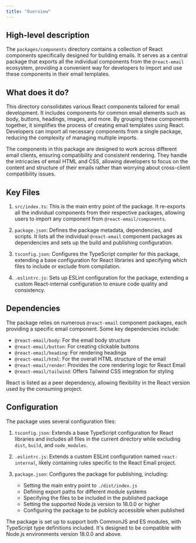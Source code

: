 ```yaml
---
title: "Overview"
---
```


## High-level description
The `packages/components` directory contains a collection of React components specifically designed for building emails. It serves as a central package that exports all the individual components from the `@react-email` ecosystem, providing a convenient way for developers to import and use these components in their email templates.

## What does it do?
This directory consolidates various React components tailored for email development. It includes components for common email elements such as body, buttons, headings, images, and more. By grouping these components together, it simplifies the process of creating email templates using React. Developers can import all necessary components from a single package, reducing the complexity of managing multiple imports.

The components in this package are designed to work across different email clients, ensuring compatibility and consistent rendering. They handle the intricacies of email HTML and CSS, allowing developers to focus on the content and structure of their emails rather than worrying about cross-client compatibility issues.

## Key Files
1. `src/index.ts`: This is the main entry point of the package. It re-exports all the individual components from their respective packages, allowing users to import any component from `@react-email/components`.

2. `package.json`: Defines the package metadata, dependencies, and scripts. It lists all the individual `@react-email` component packages as dependencies and sets up the build and publishing configuration.

3. `tsconfig.json`: Configures the TypeScript compiler for this package, extending a base configuration for React libraries and specifying which files to include or exclude from compilation.

4. `.eslintrc.js`: Sets up ESLint configuration for the package, extending a custom React-internal configuration to ensure code quality and consistency.

## Dependencies
The package relies on numerous `@react-email` component packages, each providing a specific email component. Some key dependencies include:

- `@react-email/body`: For the email body structure
- `@react-email/button`: For creating clickable buttons
- `@react-email/heading`: For rendering headings
- `@react-email/html`: For the overall HTML structure of the email
- `@react-email/render`: Provides the core rendering logic for React Email
- `@react-email/tailwind`: Offers Tailwind CSS integration for styling

React is listed as a peer dependency, allowing flexibility in the React version used by the consuming project.

## Configuration
The package uses several configuration files:

1. `tsconfig.json`: Extends a base TypeScript configuration for React libraries and includes all files in the current directory while excluding `dist`, `build`, and `node_modules`.

2. `.eslintrc.js`: Extends a custom ESLint configuration named `react-internal`, likely containing rules specific to the React Email project.

3. `package.json`: Configures the package for publishing, including:
   - Setting the main entry point to `./dist/index.js`
   - Defining export paths for different module systems
   - Specifying the files to be included in the published package
   - Setting the supported Node.js version to 18.0.0 or higher
   - Configuring the package to be publicly accessible when published

The package is set up to support both CommonJS and ES modules, with TypeScript type definitions included. It's designed to be compatible with Node.js environments version 18.0.0 and above.